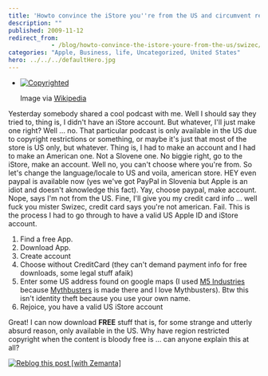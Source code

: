 ```yaml
---
title: 'Howto convince the iStore you''re from the US and circumvent regional copyright restrictions'
description: ""
published: 2009-11-12
redirect_from: 
            - /blog/howto-convince-the-istore-youre-from-the-us/swizec/824
categories: "Apple, Business, life, Uncategorized, United States"
hero: ../../../defaultHero.jpg
---
```

- [![Copyrighted](http://upload.wikimedia.org/wikipedia/commons/thumb/5/57/Green_copyright.svg/197px-Green_copyright.svg.png "Copyrighted")](http://commons.wikipedia.org/wiki/Image:Green_copyright.svg)

  Image via [Wikipedia](http://commons.wikipedia.org/wiki/Image:Green_copyright.svg)

Yesterday somebody shared a cool podcast with me. Well I should say they tried to, thing is, I didn&#x27;t have an iStore account. But whatever, I&#x27;ll just make one right? Well ... no. That particular podcast is only available in the US due to copyright restrictions or something, or maybe it&#x27;s just that most of the store is US only, but whatever. Thing is, I had to make an account and I had to make an American one. Not a Slovene one. No biggie right, go to the iStore, make an account. Well no, you can&#x27;t choose where you&#x27;re from. So let&#x27;s change the language/locale to US and voila, american store. HEY even paypal is available now (yes we&#x27;ve got PayPal in Slovenia but Apple is an idiot and doesn&#x27;t aknowledge this fact). Yay, choose paypal, make account. Nope, says I&#x27;m not from the US. Fine, I&#x27;ll give you my credit card info ... well fuck you mister Swizec, credit card says you&#x27;re not american. Fail. This is the process I had to go through to have a valid US Apple ID and iStore account.

1. Find a free App.
2. Download App.
3. Create account
4. Choose without CreditCard (they can&#x27;t demand payment info for free downloads, some legal stuff afaik)
5. Enter some US address found on google maps (I used [M5 Industries](http://en.wikipedia.org/wiki/M5_Industries "M5 Industries") because [Mythbusters](http://en.wikipedia.org/wiki/MythBusters "MythBusters") is made there and I love Mythbusters). Btw this isn&#x27;t identity theft because you use your own name.
6. Rejoice, you have a valid US iStore account

Great! I can now download **FREE** stuff that is, for some strange and utterly absurd reason, only available in the US. Why have region restricted copyright when the content is bloody free is ... can anyone explain this at all?

[![Reblog this post [with Zemanta]](http://img.zemanta.com/reblog_e.png?x-id=b7015c77-1a4f-4945-97ad-10b5f0edea2f)](http://reblog.zemanta.com/zemified/b7015c77-1a4f-4945-97ad-10b5f0edea2f/ "Reblog this post [with Zemanta]")
